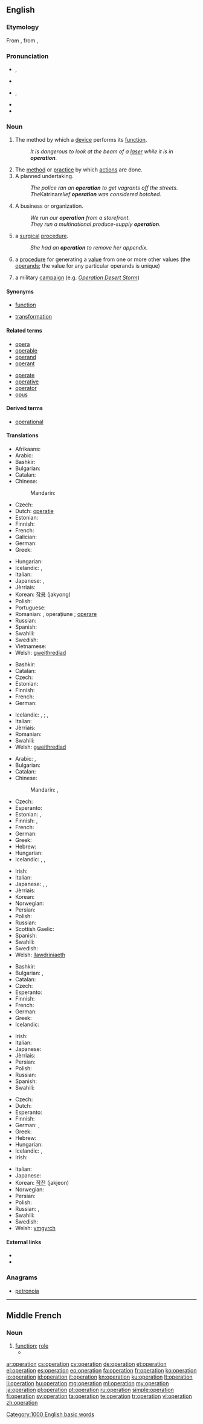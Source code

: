 {{also|Operation|opération}}
==English==
{{wikipedia}}

===Etymology===
From {{etyl|la}} {{term|operari||to work|lang=la}}, from {{term|opus|lang=la}}, {{term|operis||work|lang=la}}

===Pronunciation===
* {{a|RP}} {{IPA|/ˌɒpəˈɹeɪʃən/|/ˌɒpə(ɹ)ˈeɪʃən/}}, {{X-SAMPA|/%Qp@"reIS@n/|/%Qp@(r)"eIS@n/}}
* {{rhymes|eɪʃən}}
* {{a|GenAm}} {{IPA|/ˌɑːpəˈɹeɪʃən/}}, {{X-SAMPA|/%A:p@"reIS@n/}}
* {{audio|en-us-operation.ogg|Audio (US)}}
* {{rhymes|eɪʃən}}

===Noun===
{{en-noun}}

# The method by which a [[device]] performs its [[function]].
#: ''It is dangerous to look at the beam of a [[laser]] while it is in '''operation'''.''
# The [[method]] or [[practice]] by which [[actions]] are done.
# A planned undertaking.
#: ''The police ran an '''operation''' to get vagrants off the streets.''
#: ''The ''Katrina'' relief '''operation''' was considered botched.''
# A business or organization.
#: ''We run our '''operation''' from a storefront.''
#: ''They run a multinational produce-supply '''operation'''.''
# {{medicine}} a [[surgical]] [[procedure]].
#: ''She had an '''operation''' to remove her appendix.''
# {{mathematics}} a [[procedure]] for generating a [[value]] from one or more other values (the [[operand]]s; the value for any particular operands is unique)
# {{military}} a military [[campaign]] (e.g. ''[[w:Operation Desert Storm|Operation Desert Storm]]'')

====Synonyms====
* {{sense|mathematics}} [[function]]
* {{sense|mathematics}} [[transformation]]

====Related terms====
{{rel-top|terms related to ''operation (noun)''}}
* [[opera]]
* [[operable]]
* [[operand]]
* [[operant]]
{{rel-mid}}
* [[operate]]
* [[operative]]
* [[operator]]
* [[opus]]
{{rel-bottom}}

====Derived terms====
* [[operational]]

====Translations====
{{trans-top|method by which a device performs its function}}
* Afrikaans: {{t-|af|operasie}}
* Arabic: {{Arab|[[عملية]]}} {{IPAchar|(ʕamalīya)}} {{f}}
* Bashkir: {{t+|ba|ғәмәл|tr=ğämäl}}
* Bulgarian: {{t+|bg|действие|n}}
* Catalan: {{t-|ca|operació|f}}
* Chinese:
*: Mandarin: {{t|cmn|运营|tr=yùnyíng|sc=Hani}}
* Czech: {{t+|cs|provoz|m}}
* Dutch: [[operatie]] {{f}}
* Estonian: {{t-|et|toiming}}
* Finnish: {{t+|fi|toiminta}}
* French: {{t+|fr|opération|f}}
* Galician: {{t+|gl|operación}}
* German: {{t+|de|Betrieb|m}}
* Greek: {{t+|el|λειτουργία|f|tr=leitourgía}}
{{trans-mid}}
* Hungarian: {{t+|hu|működés}}
* Icelandic: {{t+|is|starf|n}}, {{t-|is|vinnsla|f}}
* Italian: {{t+|it|operazione|f}}
* Japanese: {{t+|ja|作業|tr=さぎょう, sagyō}}, {{t+|ja|操作|tr=[[そうさ]], sōsa}}
* Jèrriais: {{tø|roa-jer|opéthâtion|f}}
* Korean: [[작용]] (jakyong)
* Polish: {{t+|pl|działanie|n}}
* Portuguese: {{t+|pt|operação|f}}
* Romanian: {{t+|ro|operație|f}}, operațiune {{f}}; [[operare]] {{f}}
* Russian: {{t+|ru|операция|f|tr=operácija}}
* Spanish: {{t+|es|operación|f}}
* Swahili: {{t+|sw|operesheni}}
* Swedish: {{t+|sv|operation|c}}
* Vietnamese: {{t+|vi|hoạt động}}
* Welsh: [[gweithrediad]] {{m}}
{{trans-bottom}}

{{trans-top|method or practice by which actions are done}}
* Bashkir: {{t+|ba|ғәмәл|tr=ğämäl}}
* Catalan: {{t-|ca|operació|f}}
* Czech: {{t+|cs|postup}}
* Estonian: {{t-|et|toiming}}
* Finnish: {{t+|fi|toiminta}}
* French: {{t+|fr|opération|f}}
* German: {{t+|de|Betrieb|m}}
{{trans-mid}}
* Icelandic: {{t-|is|starfsemi|f}}, {{t-|is|starfræksla|f}}; {{t-|is|rekstur|m}}, {{t+|is|framkvæmd|f}}
* Italian: {{t+|it|operazione|f}}
* Jèrriais: {{tø|roa-jer|opéthâtion|f}}
* Romanian: {{t+|ro|operație|f}}
* Swahili: {{t+|sw|operesheni}}
* Welsh: [[gweithrediad]] {{m}}
{{trans-bottom}}

{{trans-top|surgical procedure}}
* Arabic: {{t-|ar|عملية جراحية|f|tr=3amalíyya jiraaHíyya}},  {{t-|ar|جراحة|f|tr=jiraaHa}}
* Bulgarian: {{t+|bg|операция|f}}
* Catalan: {{t-|ca|operació|f}}
* Chinese:
*: Mandarin: {{t-|cmn|手術|sc=Hani}},  {{t-|cmn|手术|tr=shǒushù|sc=Hani}}
* Czech: {{t-|cs|operace|f}}
* Esperanto: {{t-|eo|operacio}}
* Estonian: {{t-|et|lõikus}}, {{t-|et|operatsioon}}
* Finnish: {{t+|fi|leikkaus}}, {{t-|fi|operaatio}}
* French: {{t+|fr|opération|f}}
* German: {{t+|de|Operation|f}}
* Greek: {{t+|el|εγχείρηση|f|tr=encheírisi}}
* Hebrew: {{t+|he|נתוח|m}}
* Hungarian: {{t+|hu|operáció}}
* Icelandic: {{t-|is|aðgerð|f}}, {{t-|is|uppskurður|m}}, {{t-|is|skurðaðgerð|f}}
{{trans-mid}}
* Irish: {{t-|ga|obráid|f}}
* Italian: {{t+|it|operazione|f}}
* Japanese: {{t+|ja|手術|tr=[[しゅじゅつ]], shujutsu}}, {{t+|ja|オペレーション|tr=operēshon|sc=Jpan}}, {{t-|ja|オペ|tr=ope|sc=Jpan}}
* Jèrriais: {{tø|roa-jer|opéthâtion|f}}
* Korean: {{t+|ko|수술|tr=susul|sc=Hang}}
* Norwegian: {{t-|no|operasjon|m}}
* Persian: {{t+|fa|جراحی|sc=fa-Arab}}
* Polish: {{t+|pl|operacja|f}}
* Russian: {{t+|ru|операция|f|tr=operácija}}
* Scottish Gaelic: {{t-|gd|opairèisean|m}}
* Spanish: {{t+|es|operación|f}}
* Swahili: {{t+|sw|operesheni}}
* Swedish: {{t+|sv|operation|c}}
* Welsh: [[llawdriniaeth]] {{f}}
{{trans-bottom}}

{{trans-top|procedure for generating a value from one or more other values}}
* Bashkir: {{t+|ba|ғәмәл|tr=ğämäl}}
* Bulgarian: {{t+|bg|операция|f}}, {{t+|bg|действие|n}}
* Catalan: {{t-|ca|operació|f}}
* Czech: {{t+|cs|postup}}
* Esperanto: {{t-|eo|operacio}}
* Finnish: {{t-|fi|operaatio}}
* French: {{t+|fr|opération|f}}
* German: {{t+|de|Operation|f}}
* Greek: {{t+|el|πράξη|f|tr=práxi}}
* Icelandic: {{t-|is|aðgerð|f}}
{{trans-mid}}
* Irish: {{t-|ga|oibríocht|f}}
* Italian: {{t+|it|operazione|f}}
* Japanese: {{t+|ja|演算|tr=[[えんざん]], enzan}}
* Jèrriais: {{tø|roa-jer|opéthâtion|f}}
* Persian: {{t+|fa|عمل}}
* Polish: {{t+|pl|operacja|f}}
* Russian: {{t+|ru|действие|n|tr=déjstvije}}
* Spanish: {{t+|es|operación|m}}
* Swahili: {{t+|sw|operesheni}}
{{trans-bottom}}

{{trans-top|military campaign}}
* Czech: {{t-|cs|operace|f}}
* Dutch: {{t+|nl|operatie|f}}
* Esperanto: {{t-|eo|operaco}}
* Finnish: {{t-|fi|operaatio}}
* German: {{t+|de|Operation|f}}, {{t+|de|Unternehmen|n}}
* Greek: {{t+|el|επιχείρηση|f|tr=epicheírisi}}
* Hebrew: {{t+|he|מבצע|m}}
* Hungarian: {{t+|hu|hadművelet}}
* Icelandic: {{t-|is|aðgerð|f}}, {{t-|is|hernaðaraðgerð|f}}
* Irish: {{t-|ga|oibríocht|f}}
{{trans-mid}}
* Italian: {{t+|it|operazione|f}}
* Japanese: {{t+|ja|作戦|tr=[[さくせん]], sakusen}}
* Korean: [[작전]] (jakjeon)
* Norwegian: {{t-|no|operasjon|m}}
* Persian: {{t+|fa|عملیات|sc=fa-Arab}}
* Polish: {{t+|pl|operacja|f}}
* Russian: {{t+|ru|действие|n|tr=déjstvije}}, {{t+|ru|операция|f|sc=Cyrl}}
* Swahili: {{t+|sw|operesheni}}
* Swedish: {{t+|sv|operation|c}}
* Welsh: [[ymgyrch]]
{{trans-bottom}}

====External links====
* {{R:Webster 1913}}
* {{R:Century 1911}}

===Anagrams===
* [[petronoia#English|petronoia]]

[[Category:1000 English basic words]]

----

==Middle French==

===Noun===
{{frm-noun|f}}

# [[function]]; [[role]]
#* {{quote-book|year=1595|title=[[:s:fr:Essais/édition de Bordeaux, 1595|Essais]]|author=[[w:Michel de Montaigne|Michel de Montaigne]]|passage=C'est tesmoignage de crudité et indigestion que de regorger la viande comme on l'a avallée. L'estomac n'a pas faict son '''operation''', s'il n'a faict changer la façon et la forme a ce qu'on luy avoit donné à cuire.|translation=It's testament of rawness<!--cannot think of a better term here, User:Mglovesfun--> and indigestion when one regurgitates meat in the same state as one swallowed it. The stomach hasn't done its function if it hasn't change the shape and the form of what one has given it to cook.}}

[[ar:operation]]
[[cs:operation]]
[[cy:operation]]
[[de:operation]]
[[et:operation]]
[[el:operation]]
[[es:operation]]
[[eo:operation]]
[[fa:operation]]
[[fr:operation]]
[[ko:operation]]
[[io:operation]]
[[id:operation]]
[[it:operation]]
[[kn:operation]]
[[ku:operation]]
[[lt:operation]]
[[li:operation]]
[[hu:operation]]
[[mg:operation]]
[[ml:operation]]
[[my:operation]]
[[ja:operation]]
[[pl:operation]]
[[pt:operation]]
[[ru:operation]]
[[simple:operation]]
[[fi:operation]]
[[sv:operation]]
[[ta:operation]]
[[te:operation]]
[[tr:operation]]
[[vi:operation]]
[[zh:operation]]